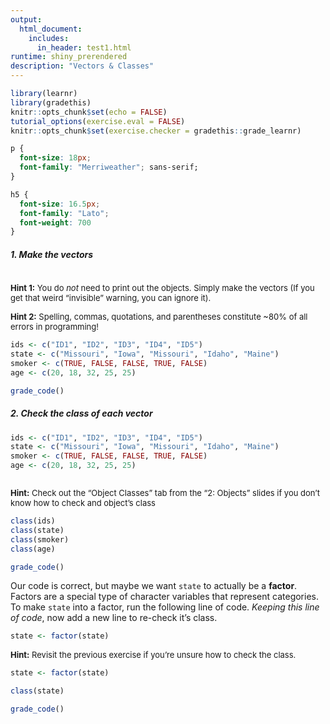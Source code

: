 ```yaml
---
output: 
  html_document:
    includes:
      in_header: test1.html
runtime: shiny_prerendered
description: "Vectors & Classes"
---
```


```r
library(learnr)
library(gradethis)
knitr::opts_chunk$set(echo = FALSE)
tutorial_options(exercise.eval = FALSE)
knitr::opts_chunk$set(exercise.checker = gradethis::grade_learnr)

```

```css
p {
  font-size: 18px;
  font-family: "Merriweather"; sans-serif;
}

h5 {
  font-size: 16.5px;
  font-family: "Lato";
  font-weight: 700
}


```

##### 1. Make the vectors

```r

```

<div id="vecs-hint">
<font size="-1.5">
**Hint 1:** You do *not* need to print out the objects. Simply make the vectors (If you get that weird "invisible" warning, you can ignore it).

**Hint 2:** Spelling, commas, quotations, and parentheses constitute ~80% of all errors in programming!
</font>
</div>

```r
ids <- c("ID1", "ID2", "ID3", "ID4", "ID5")
state <- c("Missouri", "Iowa", "Missouri", "Idaho", "Maine")
smoker <- c(TRUE, FALSE, FALSE, TRUE, FALSE)
age <- c(20, 18, 32, 25, 25)

```

```r
grade_code()
```

##### 2. Check the class of each vector

```r
ids <- c("ID1", "ID2", "ID3", "ID4", "ID5")
state <- c("Missouri", "Iowa", "Missouri", "Idaho", "Maine")
smoker <- c(TRUE, FALSE, FALSE, TRUE, FALSE)
age <- c(20, 18, 32, 25, 25)

```

```r

```

<div id="classes-hint">
<font size="-1.5">
**Hint:** Check out the "Object Classes" tab from the "2: Objects" slides if you don't know how to check and object's class
</font>
</div>

```r
class(ids)
class(state)
class(smoker)
class(age)

```

```r
grade_code()
```

Our code is correct, but maybe we want `state` to actually be a **factor**. Factors are a special type of character variables that represent categories. To make `state` into a factor, run the following line of code. *Keeping this line of code*, now add a new line to re-check it's class. 

```r
state <- factor(state)
```

<div id="fac-hint">
<font size="-1.5">
**Hint:** Revisit the previous exercise if you're unsure how to check the class.
</font>
</div>

```r
state <- factor(state)

class(state)

```

```r
grade_code()
```

